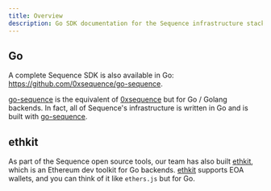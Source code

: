 ---
title: Overview
description: Go SDK documentation for the Sequence infrastructure stack for web3 gaming.
---

## Go

A complete Sequence SDK is also available in Go: https://github.com/0xsequence/go-sequence.

[go-sequence](https://github.com/0xsequence/go-sequence) is the equivalent of [0xsequence](https://github.com/0xsequence/sequence.js)
but for Go / Golang backends. In fact, all of Sequence's infrastructure is written in Go and is built with [go-sequence](https://github.com/0xsequence/go-sequence).


## ethkit

As part of the Sequence open source tools, our team has also built [ethkit](https://github.com/0xsequence/ethkit), which
is an Ethereum dev toolkit for Go backends. [ethkit](https://github.com/0xsequence/ethkit) supports EOA wallets,
and you can think of it like `ethers.js` but for Go.
